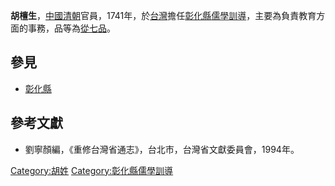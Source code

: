 '''胡檀生'''，[[中國|中國]][[清朝|清朝]]官員，1741年，於[[台灣|台灣]]擔任[[彰化縣|彰化縣]][[儒學|儒學]][[訓導|訓導]]，主要為負責教育方面的事務，品等為[[從七品|從七品]]。
{{start box}}
{{s-before|[[康岳|康岳]]}}
{{s-title|[[彰化縣|彰化縣]][[儒學|儒學]][[訓導|訓導]]|1741年上任}}
{{s-after|[[朱韶武|朱韶武]]}}
{{end box}}
==參見==
*[[彰化縣|彰化縣]]
==參考文獻==
*劉寧顏編，《重修台灣省通志》，台北市，台灣省文獻委員會，1994年。

[[Category:胡姓|Category:胡姓]]
[[Category:彰化縣儒學訓導|Category:彰化縣儒學訓導]]